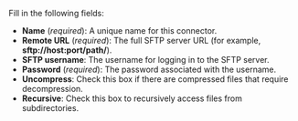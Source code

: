 Fill in the following fields:

- **Name** (_required_): A unique name for this connector.
- **Remote URL** (_required_): The full SFTP server URL (for example, **sftp://host:port/path/**).
- **SFTP username**: The username for logging in to the SFTP server.
- **Password** (_required_): The password associated with the username.
- **Uncompress**: Check this box if there are compressed files that require decompression.
- **Recursive**: Check this box to recursively access files from subdirectories.